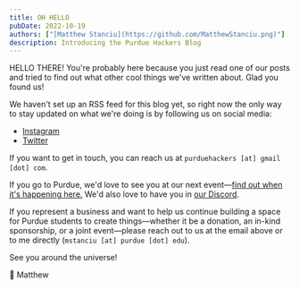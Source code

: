 ```yaml
---
title: OH HELLO
pubDate: 2022-10-19
authors: ["[Matthew Stanciu](https://github.com/MatthewStanciu.png)"]
description: Introducing the Purdue Hackers Blog
---
```


HELLO THERE! You're probably here because you just read one of our posts and tried to find out what other cool things we've
written about. Glad you found us!

We haven't set up an RSS feed for this blog yet, so right now the only way to stay updated on what we're doing is by following us
on social media:

- [Instagram](https://instagram.com/purduehackers)
- [Twitter](https://twitter.com/purduehackers)

If you want to get in touch, you can reach us at `purduehackers [at] gmail [dot] com`.

If you go to Purdue, we'd love to see you at our next event—[find out when it's happening here.](https://events.purduehackers.com) We'd also love to have you in [our Discord](https://puhack.horse/discord).

If you represent a business and want to help us continue building a space for Purdue students to create things—whether it be a donation,
an in-kind sponsorship, or a joint event—please reach out to us at the email above or to me directly (`mstanciu [at] purdue [dot] edu`).

See you around the universe!

💛 Matthew
